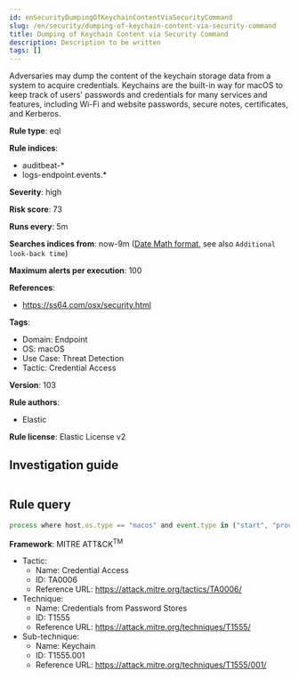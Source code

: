 ```yaml
---
id: enSecurityDumpingOfKeychainContentViaSecurityCommand
slug: /en/security/dumping-of-keychain-content-via-security-command
title: Dumping of Keychain Content via Security Command
description: Description to be written
tags: []
---
```


<div id="dumping-of-keychain-content-via-security-command"></div>

Adversaries may dump the content of the keychain storage data from a system to acquire credentials. Keychains are the built-in way for macOS to keep track of users' passwords and credentials for many services and features, including Wi-Fi and website passwords, secure notes, certificates, and Kerberos.

**Rule type**: eql

**Rule indices**: 

* auditbeat-*
* logs-endpoint.events.*

**Severity**: high

**Risk score**: 73

**Runs every**: 5m

**Searches indices from**: now-9m ([Date Math format](((ref))/common-options.html#date-math), see also <DocLink id="enSecurityRulesUiCreate" section="set-the-rules-schedule">`Additional look-back time`</DocLink>)

**Maximum alerts per execution**: 100

**References**: 

* https://ss64.com/osx/security.html

**Tags**: 

* Domain: Endpoint
* OS: macOS
* Use Case: Threat Detection
* Tactic: Credential Access

**Version**: 103

**Rule authors**: 

* Elastic

**Rule license**: Elastic License v2

## Investigation guide

```markdown

```

## Rule query

```js
process where host.os.type == "macos" and event.type in ("start", "process_started") and process.args : "dump-keychain" and process.args : "-d"

```

**Framework**: MITRE ATT&CK<sup>TM</sup>

* Tactic:
    * Name: Credential Access
    * ID: TA0006
    * Reference URL: https://attack.mitre.org/tactics/TA0006/
* Technique:
    * Name: Credentials from Password Stores
    * ID: T1555
    * Reference URL: https://attack.mitre.org/techniques/T1555/
* Sub-technique:
    * Name: Keychain
    * ID: T1555.001
    * Reference URL: https://attack.mitre.org/techniques/T1555/001/

